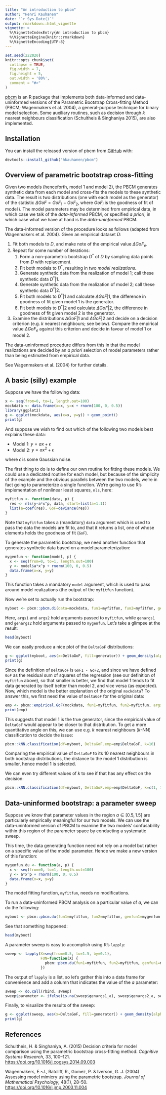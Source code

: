 ```yaml
---
title: "An introduction to pbcm"
author: "Henri Kauhanen"
date: "`r Sys.Date()`"
output: rmarkdown::html_vignette
vignette: >
  %\VignetteIndexEntry{An introduction to pbcm}
  %\VignetteEngine{knitr::rmarkdown}
  %\VignetteEncoding{UTF-8}
---
```


```r
set.seed(222020)
knitr::opts_chunk$set(
  collapse = TRUE,
  fig.width = 7,
  fig.height = 5,
  out.width = '80%',
  comment = "#>"
)
```

[pbcm](https://github.com/hkauhanen/pbcm) is an R package that implements both data-informed and data-uninformed versions of the Parametric Bootstrap Cross-fitting Method (PBCM; Wagenmakers et al. 2004), a general-purpose technique for binary model selection. Some auxiliary routines, such as decision through *k* nearest neighbours classification (Schultheis & Singhaniya 2015), are also implemented.

## Installation

You can install the released version of pbcm from [GitHub](https://github.com/hkauhanen/pbcm) with:

``` r
devtools::install_github("hkauhanen/pbcm")
```

## Overview of parametric bootstrap cross-fitting

Given two models (henceforth, model 1 and model 2), the PBCM generates synthetic data from each model and cross-fits the models to these synthetic data. The result is two distributions (one with each model as the generator) of the statistic $\Delta GoF = GoF_1 - GoF_2$, where $GoF_i$ is the goodness of fit of model $i$. The model parameters may be determined from empirical data, in which case we talk of the *data-informed* PBCM, or specified *a priori*, in which case what we have at hand is the *data-uninformed* PBCM.

The data-informed version of the procedure looks as follows (adapted from Wagenmakers et al. 2004). Given an empirical dataset $D$:

1. Fit both models to $D$, and make note of the empirical value $\Delta GoF_e$.
1. Repeat for some number of iterations:
    1. Form a non-parametric bootstrap $D^*$ of $D$ by sampling data points from $D$ with replacement.
    1. Fit both models to $D^*$, resulting in two *model realizations*.
    1. Generate synthetic data from the realization of model 1; call these synthetic data $D^*|1$.
    1. Generate synthetic data from the realization of model 2; call these synthetic data $D^*|2$.
    1. Fit both models to $D^*|1$ and calculate $\Delta GoF | 1$, the difference in goodness of fit given model 1 is the generator.
    1. Fit both models to $D^*|2$ and calculate $\Delta GoF | 2$, the difference in goodness of fit given model 2 is the generator.
1. Examine the distributions $\Delta GoF | 1$ and $\Delta GoF | 2$ and decide on a decision criterion (e.g. $k$ nearest neighbours; see below). Compare the empirical value $\Delta GoF_e$ against this criterion and decide in favour of model 1 or model 2.

The data-uninformed procedure differs from this in that the model realizations are decided by an *a priori* selection of model parameters rather than being estimated from empirical data.

See Wagenmakers et al. (2004) for further details.


## A basic (silly) example

Suppose we have the following data:

```r
x <- seq(from=0, to=1, length.out=100)
mockdata <- data.frame(x=x, y=x + rnorm(100, 0, 0.5))
library(ggplot2)
g <- ggplot(mockdata, aes(x=x, y=y)) + geom_point()
print(g)
```

And suppose we wish to find out which of the following two models best explains these data:

* Model 1: $y = ax + \epsilon$
* Model 2: $y = ax^2 + \epsilon$

where $\epsilon$ is some Gaussian noise.

The first thing to do is to define our own routine for fitting these models. We could use a dedicated routine for each model, but because of the simplicity of the example and the obvious parallels between the two models, we're in fact going to parameterize a single function. We're going to use R's implementation of nonlinear least squares, `nls`, here:

```r
myfitfun <- function(data, p) {
  res <- nls(y~a*x^p, data, start=list(a=1.1))
  list(a=coef(res), GoF=deviance(res))
}
```

Note that `myfitfun` takes a (mandatory) `data` argument which is used to pass the data the models are fit to, and that it returns a list, one of whose elements holds the goodness of fit (`GoF`).

To generate the parametric bootstrap, we need another function that generates synthetic data based on a model parameterization:

```r
mygenfun <- function(model, p) {
  x <- seq(from=0, to=1, length.out=100)
  y <- model$a*x^p + rnorm(100, 0, 0.5)
  data.frame(x=x, y=y)
}
```

This function takes a mandatory `model` argument, which is used to pass around model realizations (the output of the `myfitfun` function).

Now we're set to actually run the bootstrap:

```r
myboot <- pbcm::pbcm.di(data=mockdata, fun1=myfitfun, fun2=myfitfun, genfun1=mygenfun, genfun2=mygenfun, reps=100, args1=list(p=1), args2=list(p=2), genargs1=list(p=1), genargs2=list(p=2), print_genargs=FALSE)
```

Here, `args1` and `args2` hold arguments passed to `myfitfun`, while `genargs1` and `genargs2` hold arguments passed to `mygenfun`. Let's take a glimpse at the result:

```r
head(myboot)
```

We can easily produce a nice plot of the `DeltaGoF` distributions:

```r
g <- ggplot(myboot, aes(x=DeltaGoF, fill=generator)) + geom_density(alpha=0.5)
print(g)
```

Since the definition of `DeltaGoF` is `GoF1 - GoF2`, and since we have defined `GoF` as the residual sum of squares of the regression (see our definition of `myfitfun` above), so that smaller is better, we find that model 1 tends to fit data generated by itself better than model 2, and vice versa (as expected). Now, which model is the better explanation of the original `mockdata`? To answer this, we first need the value of `DeltaGoF` for the original data:

```r
emp <- pbcm::empirical.GoF(mockdata, fun1=myfitfun, fun2=myfitfun, args1=list(p=1), args2=list(p=2))
print(emp)
```

This suggests that model 1 is the true generator, since the empirical value of `DeltaGoF` would appear to be closer to that distribution. To get a more quantitative angle on this, we can use e.g. *k* nearest neighbours (*k*-NN) classification to decide the issue:

```r
pbcm::kNN.classification(df=myboot, DeltaGoF.emp=emp$DeltaGoF, k=10)
```

Comparing the empirical value of `DeltaGoF` to its 10 nearest neighbours in both bootstrap distributions, the distance to the model 1 distribution is smaller, hence model 1 is selected.

We can even try different values of *k* to see if that has any effect on the decision:

```r
pbcm::kNN.classification(df=myboot, DeltaGoF.emp=emp$DeltaGoF, k=c(1, 10, 50, 100))
```


## Data-uninformed bootstrap: a parameter sweep

Suppose we know that parameter values in the region $a \in [0.5, 1.5]$ are particularly empirically meaningful for our two models. We can use the data-uninformed version of PBCM to examine the two models' confusability within this region of the parameter space by conducting a systematic sweep.

This time, the data generating function need not rely on a model but rather on a specific value of the model parameter. Hence we make a new version of this function:

```r
mygenfun.du <- function(a, p) {
  x <- seq(from=0, to=1, length.out=100)
  y <- a*x^p + rnorm(100, 0, 0.5)
  data.frame(x=x, y=y)
}
```

The model fitting function, `myfitfun`, needs no modifications.

To run a data-uninformed PBCM analysis on a particular value of $a$, we can do the following:

```r
myboot <- pbcm::pbcm.du(fun1=myfitfun, fun2=myfitfun, genfun1=mygenfun.du, genfun2=mygenfun.du, reps=100, args1=list(p=1), args2=list(p=2), genargs1=list(a=1.0, p=1), genargs2=list(a=1.0, p=2))
```

See that something happened:

```r
head(myboot)
```

A parameter sweep is easy to accomplish using R's `lapply`:

```r
sweep <- lapply(X=seq(from=0.5, to=1.5, by=0.1),
                FUN=function(X) {
                  pbcm::pbcm.du(fun1=myfitfun, fun2=myfitfun, genfun1=mygenfun.du, genfun2=mygenfun.du, reps=100, args1=list(p=1), args2=list(p=2), genargs1=list(a=X, p=1), genargs2=list(a=X, p=2))
                })
```

The output of `lapply` is a list, so let's gather this into a data frame for convenience and add a column that indicates the value of the $a$ parameter:

```r
sweep <- do.call(rbind, sweep)
sweep$parameter <- ifelse(is.na(sweep$genargs1_a), sweep$genargs2_a, sweep$genargs1_a)
```

Finally, to visualize the results of the sweep:
```r
g <- ggplot(sweep, aes(x=DeltaGoF, fill=generator)) + geom_density(alpha=0.5) + facet_wrap(.~parameter)
print(g)
```


## References

Schultheis, H. & Singhaniya, A. (2015) Decision criteria for model comparison using the parametric bootstrap cross-fitting method. *Cognitive Systems Research*, 33, 100–121. <https://doi.org/10.1016/j.cogsys.2014.09.003>

Wagenmakers, E.-J., Ratcliff, R., Gomez, P. & Iverson, G. J. (2004) Assessing model mimicry using the parametric bootstrap. *Journal of Mathematical Psychology*, 48(1), 28–50. <https://doi.org/10.1016/j.jmp.2003.11.004>
